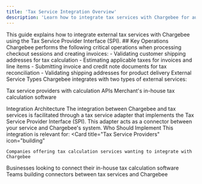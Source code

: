 ```yaml
---
title: 'Tax Service Integration Overview'
description: 'Learn how to integrate tax services with Chargebee for automated tax calculations'
---
```


<Note>
  This guide explains how to integrate external tax services with Chargebee using the Tax Service Provider Interface (SPI).
</Note>
## Key Operations
Chargebee performs the following critical operations when processing checkout sessions and creating invoices:
<CodeGroup>
  - Validating customer shipping addresses for tax calculation
  - Estimating applicable taxes for invoices and line items
  - Submitting invoice and credit note documents for tax reconciliation
  - Validating shipping addresses for product delivery
</CodeGroup>
External Service Types
<Card
title="Supported Tax Services"
icon="calculator"


Chargebee integrates with two types of external services:

Tax service providers with calculation APIs
Merchant's in-house tax calculation software
</Card>


Integration Architecture
The integration between Chargebee and tax services is facilitated through a tax service adapter that implements the Tax Service Provider Interface (SPI). This adapter acts as a connector between your service and Chargebee's system.
Who Should Implement
This integration is relevant for:
<CardGroup cols={2}>
  <Card
    title="Tax Service Providers"
    icon="building"
  >
    Companies offering tax calculation services wanting to integrate with Chargebee
  </Card>
  <Card
    title="Merchants"
    icon="store"
  >
    Businesses looking to connect their in-house tax calculation software
  </Card>
  <Card
    title="System Integrators"
    icon="code"
  >
    Teams building connectors between tax services and Chargebee
  </Card>
</CardGroup>